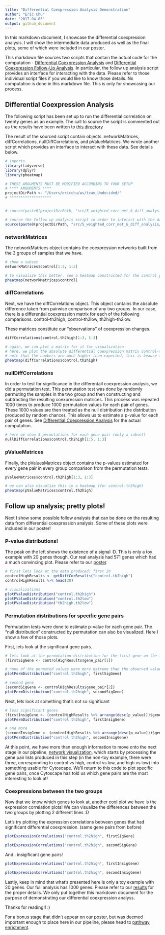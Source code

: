 ```yaml
---
title: "Differential Coexpression Analysis Demonstration"
author: "Eric Chu"
date: '2017-04-05'
output: github_document
---
```


In this markdown document, I showcase the differential coexpression analysis. I will show the intermediate data produced as well as the final plots, some of which were included in our poster. 

This markdown file sources two scripts that contain the actual code for the computation - [Differential Coexpression Analysis](https://github.com/STAT540-UBC/team_Undecided/blob/master/src/5_weighted_corr_net_&_diff_analysis/differential_correlation.r) and [Differential Coexpression Follow-Up Analysis](https://github.com/STAT540-UBC/team_Undecided/blob/master/src/5_weighted_corr_net_&_diff_analysis/diff_followup_analysis.r). In particular, the follow up analysis script provides an interface for interacting with the data. Please refer to those individual script files if you would like to know those details. No computation is done in this markdown file. This is only for showcasing our process. 

## Differential Coexpression Analysis

The following script has been set up to run the differential correlation on twenty genes as an example. The call to source the script is commented out as the results have been written to [this directory](https://github.com/STAT540-UBC/team_Undecided/tree/master/data/processed_data/network_weights)

The result of the sourced script contain objects: networkMatrices, diffCorrelations, nullDiffCorrelations, and pValueMatrices. We wrote another script which provides an interface to interact with these data. See details below. 

```r

# imports
library(tidyverse)
library(dplyr)
library(pheatmap)

# THESE ARGUMENTS MUST BE MODIFIED ACCORDING TO YOUR SETUP
# **** ARGUMENTS ****
projectDirPath <- "/Users/ericchu/ws/team_Undecided/"
# *******************


# source(paste0(projectDirPath, "src/5_weighted_corr_net_&_diff_analysis/differential_correlation.r")) 

# source the follow up analysis script in order to interact with the data produced by differential_correlation
source(paste0(projectDirPath, "src/5_weighted_corr_net_&_diff_analysis/diff_followup_analysis.r"))

```

### networkMatrices

The networkMatrices object contains the coexpression networks built from the 3 groups of samples that we have. 

```r

# show a subset
networkMatrices$control[1:3, 1:3]

# to visualize this better, see a heatmap constructed for the control group's coexpression matrix
pheatmap(networkMatrices$control)

```

### diffCorrelations

Next, we have the diffCorrelations object. This object contains the absolute difference taken from pairwise comparison of any two groups. In our case, there is a differential coexpression matrix for each of the following comparisons: control-th2high, control-th2low, th2high-th2low. 

These matrices constitute our "observations" of coexpression changes. 

```r

diffCorrelations$control.th2high[1:3, 1:3]

# again, we can plot a matrix for it for visualization
# here, we plot the absolute differential coexpression matrix control-th2high comparison
# note that the numbers are much higher than expected, this is beause the differential methylation weights have already been applied. This allows us to take differential methylation values into account. 
pheatmap(diffCorrelations$control.th2high)

```

### nullDiffCorrelations

In order to test for significance in the differentail coexpression analysis, we did a permutation test. This permutation test was done by randomly permuting the samples in the two group and then constructing and subtracting the resulting coexpression matrices. This process was repeated 1000 times to produce 1000 permutation values for each pair of genes. These 1000 values are then treated as the null distribution (the distribution produced by random chance). This allows us to estimate a p-value for each pair of genes. See [Differential Coexpression Analysis](https://github.com/STAT540-UBC/team_Undecided/blob/master/src/5_weighted_corr_net_&_diff_analysis/differential_correlation.r) for the actual computation. 

```r

# here we show 5 permutations for each gene pair (only a subset)
nullDiffCorrelations$control.th2high[1:5, 1:3]

```

### pValueMatrices

Finally, the pValuesMatrices object contains the p-values estimated for every gene pair in every group comparison from the permutation tests. 

```r

pValueMatrices$control.th2high[1:3, 1:3]

# we can also visualize this in a heatmap (for control-th2high)
pheatmap(pValueMatrices$control.th2high)

```

## Follow up analysis; pretty plots!

Next I show some possible follow analysis that can be done on the resulting data from differential coexpression analysis. Some of these plots were included in our poster!

### P-value distributions!

The peak on the left shows the existence of a signal :D. This is only a toy example with 20 genes though. Our real analysis had 571 genes which had a much convincing plot. Please refer to our [poster](https://github.com/STAT540-UBC/team_Undecided/blob/master/docs/TeamUndecidedPoster.pdf). 

```r

# first lets look at the data produced; first 20
controlHighResults <- getDiffCorResults("control.th2high")
controlHighResults %>% head(20)

# visualizations
plotPValueDistribution("control.th2high")
plotPValueDistribution("control.th2low")
plotPValueDistribution("th2high.th2low")

```

### Permutation distributions for specific gene pairs

Permutation tests were done to estimate p-value for each gene pair. The "null distribution" constructed by permutation can also be visualized. Here I show a few of those plots. 

First, lets look at the significant gene pairs.  

```r

# lets look at the permutation distribution for the first gene on the list
(firstSigGene <- controlHighResults$gene_pair[1])

# none of the permuted values were more extreme than the observed value, therefore a p-value of 0
plotPermDistribution("control.th2high", firstSigGene)

# second gene
(secondSigGene <- controlHighResults$gene_pair[2])
plotPermDistribution("control.th2high", secondSigGene)

```

Next, lets look at something that's not so significant

```r

# less significant genes
(firstInsigGene <- (controlHighResults %>% arrange(desc(p_value)))$gene_pair[5])
plotPermDistribution("control.th2high", firstInsigGene)

# one more
(secondInsigGene <- (controlHighResults %>% arrange(desc(p_value)))$gene_pair[10])
plotPermDistribution("control.th2high", secondInsigGene)

```
At this point, we have more than enough information to move onto the next stage in our pipeline, [network visualization](https://github.com/STAT540-UBC/team_Undecided/tree/master/src/6_network_visualization/networkFilter.Rmd), which starts by processing the gene pair lists produced in this step (in the non-toy example, there were three, corresponding to control vs high, control vs low, and high vs low) into something usable for Cytoscape.  We'll return to this code to plot specific gene pairs, once Cytoscape has told us which gene pairs are the most interesting to look at!  

### Coexpressions between the two groups

Now that we know which genes to look at, another cool plot we have is the expression correlation plots! We can visualize the differences between the two groups by plotting 2 different lines :D

Let's try plotting the expression correlations between genes that had significant differential coexpression. (same gene pairs from before)

```r

plotExpressionCorrelations("control.th2high", firstSigGene)

plotExpressionCorrelations("control.th2high", secondSigGene)

```

And.. insigificant gene pairs!

```r

plotExpressionCorrelations("control.th2high", firstInsigGene)

plotExpressionCorrelations("control.th2high", secondInsigGene)

```

Lastly, keep in mind that what's presented here is only a toy example with 20 genes. Our full analysis has 1000 genes. Please refer to our [results](https://github.com/STAT540-UBC/team_Undecided/blob/master/results/results.md) for the proper details. We only put together this markdown document for the purpose of demonstrating our differential coexpression analyss. 

Thanks for reading!! :)

For a bonus stage that didn't appear on our poster, but was deemed important enough to place here in our pipeline, please head to [pathway enrichment](https://github.com/STAT540-UBC/team_Undecided/blob/master/src/7_pathway_enrichment/PathwayEnrichment.Rmd).